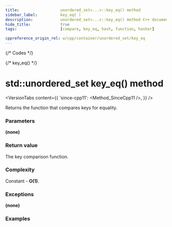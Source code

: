 ```yaml
---
title:					unordered_set<...>::key_eq() method
sidebar_label:			key_eq( )
description:			unordered_set<...>::key_eq() method C++ documentation
hide_title:				true
tags:					[compare, key_eq, hash, function, hasher]

cppreference_origin_rel: w/cpp/container/unordered_set/key_eq
---
```



{/* Codes */}

{/* key_eq() */}

# std::unordered_set key_eq() method

<VersionTabs content={{
    'since-cpp11': <Method_SinceCpp11 />,
    }} />

Returns the function that compares keys for equality.

### Parameters

**(none)**

### Return value

The key comparison function.

### Complexity

Constant - **O(1)**.

### Exceptions

**(none)**

### Examples

<ImproveSection />

